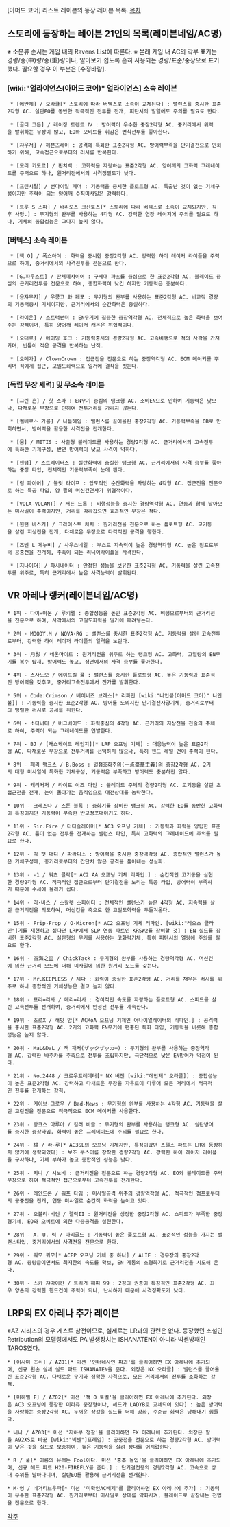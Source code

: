 [아머드 코어] 라스트 레이븐의 등장 레이븐 목록.
[[목차]]

== 스토리에 등장하는 레이븐 21인의 목록(레이븐네임/AC명) ==
※ 소분류 순서는 게임 내의 Ravens List에 따른다.
※ 본래 게임 내 AC의 각부 표기는 경량/중(中)량/중(重)량이나, 알아보기 쉽도록 흔히 사용되는 경량/표준/중장으로 표기했다. 필요할 경우 이 부분은 [수정바람].

=== [wiki:"얼라이언스(아머드 코어)" 얼라이언스] 소속 레이븐 ===
  * [에반제] / 오라클[* 스토리에 따라 버텍스로 소속이 교체된다] : 밸런스를 중시한 표준2각형 AC. 실탄EO를 동반한 적극적인 전투를 전개, 피탄시의 발열에도 주의를 필요로 한다.

  * [골디 고든] / 레이징 트렌트 Ⅳ : 방어력이 우수한 중장2각형 AC. 중거리에서 위력을 발휘하는 무장이 많고, EO와 오비트를 휘감은 변칙전투를 좋아한다.

  * [쟈우저] / 헤븐즈레이 : 공격에 특화한 표준2각형 AC. 방어력부족을 단기결전으로 만회하기 위해, 고속접근으로부터의 러시를 반복한다.

  * [모리 카도르] / 핀치백 : 고화력을 자랑하는 표준2각형 AC. 양어깨의 고화력 그레네이드를 주력으로 하나, 원거리전에서의 사격정밀도가 낮다.

  * [프린시펄] / 선다이얼 페더 : 기동력을 중시한 플로트형 AC. 특출난 것이 없는 기체구성이지만 주력이 되는 양어깨 수직미사일은 강력하다.

  * [트롯 S 스파] / 바리오스 크산토스[* 스토리에 따라 버텍스로 소속이 교체되지만, 직후 사망.] : 무기형의 완부를 사용하는 4각형 AC. 강력한 연장 레이저에 주의를 필요로 하나, 기체의 종합성능은 그다지 높지 않다.


=== [버텍스] 소속 레이븐 ===
  * [잭 O] / 폭스아이 : 화력을 중시한 중장2각형 AC. 강력한 하이 레이저 라이플을 주력으로 하여, 중거리에서의 사격전투를 전문으로 한다.

  * [G.파우스트] / 판처메사이어 : 구세대 파츠를 중심으로 한 표준2각형 AC. 블레이드 중심의 근거리전투를 전문으로 하여, 종합화력이 낮긴 하지만 기동력은 충분하다.

  * [응쟈무지] / 우콩고 와 페포 : 무기형의 완부를 사용하는 표준2각형 AC. 비교적 경량의 기동력중시 기체이지만, 근거리에서의 순간화력은 충실하다.

  * [라이운] / 스트럭썬더 : EN무기에 집중한 중장역각형 AC. 전체적으로 높은 화력을 보여주는 강적이며, 특히 양어깨 레이저 캐논은 위협적이다.

  * [오대로] / 에이밍 호크 : 기동력중시의 경량2각형 AC. 고속비행으로 적의 사각을 가져가며, 빈틈이 적은 공격을 반복하는 난적.

  * [오메가] / ClownCrown : 접근전을 전문으로 하는 중장역각형 AC. ECM 메이커를 뿌리며 적에게 접근, 고밀도화력으로 일거에 결착을 짓는다.


=== [독립 무장 세력] 및 무소속 레이븐 ===
  * [그린 혼] / 핫 스파 : EN무기 중심의 탱크형 AC. 소비EN으로 인하여 기동력은 낮으나, 다채로운 무장으로 인하여 전투거리를 가리지 않는다.

  * [켈베로스 가름] / 니플헤임 : 밸런스를 끌어올린 중장2각형 AC. 기동력부족을 OB로 만회하면서, 방어력을 활용한 사격전을 전개한다.

  * [뭄] / METIS : 사출형 블레이드를 사용하는 경량2각형 AC. 근거리에서의 고속전투에 특화한 기체구성, 반면 방어력이 낮고 사격이 약하다.

  * [팬텀] / 스트레이터스 : 실탄화력에 충실한 탱크형 AC. 근거리에서의 사격 승부를 좋아하는 중장 타입, 전체적인 기동력부족이 눈에 띈다.

  * [림 파이어] / 블릿 라이프 : 압도적인 순간화력을 자랑하는 4각형 AC. 접근전을 전문으로 하는 특공 타입, 양 팔의 머신건연사가 위협적이다.

  * [VOLA-VOLANT] / 서든 드롭 : 비행성능을 중시한 경량역각형 AC. 연동과 함께 날아오는 미사일이 주력이지만, 거리를 따라잡으면 효과적인 무장은 적다.

  * [원턴 바스커] / 크라이스트 처치 : 원거리전을 전문으로 하는 플로트형 AC. 고기동을 살린 지상전을 전개, 다채로운 무장으로 다각적인 공격을 행한다.

  * [즈벤 L 게누비] / 사우스네일 : 부스트 지속력이 높은 경량역각형 AC. 높은 점프로부터 공중전을 전개해, 주축이 되는 리니어라이플을 사격한다.

  * [지나이더] / 파시네이터 : 안정된 성능을 보유한 표준2각형 AC. 기동력을 살린 고속전투를 위주로, 특히 근거리에서 높은 사격능력이 발휘된다.


== VR 아레나 랭커(레이븐네임/AC명) ==
 * 1위 - 다이=아몬 / 루키펠 : 종합성능을 높인 표준2각형 AC. 비행으로부터의 근거리전을 전문으로 하여, 사각에서의 고밀도화력을 일거에 때려넣는다.

 * 2위 - MOODY.M / NOVA-RG : 밸런스를 중시한 표준2각형 AC. 기동력을 살린 고속전투로부터, 강력한 하이 레이저 라이플의 일격을 노린다.

 * 3위 - 月影 / 네온마이트 : 원거리전을 위주로 하는 탱크형 AC. 고화력, 고열량의 EN무기를 복수 탑재, 방어력도 높고, 정면에서의 사격 승부를 좋아한다.

 * 4위 - 스사노오 / 에이프릴 풀 : 밸런스를 중시한 플로트형 AC. 높은 기동력과 표준적인 방어력을 갖추고, 중거리고속전투에서 진가를 발휘한다.

 * 5위 - Code:Crimson / 베이비즈 브레스[* 리파인 [wiki:"나인볼(아머드 코어)" 나인볼]] : 기동력을 중시한 표준2각형 AC. 방어를 도외시한 단기결전사양기체, 중거리로부터의 맹렬한 러시로 공세를 취한다.

 * 6위 - 소터너티 / 버그베어드 : 화력중심의 4각형 AC. 근거리의 지상전을 전술의 주체로 하여, 주력이 되는 그레네이드를 연발한다.

 * 7위 - BJ / [캐스케이드 레인지][* LRP 오프닝 기체] : 대응능력이 높은 표준2각형 AC, 다채로운 무장으로 전투거리를 선택하지 않으나, 특히 핸드 레일 건이 주력이 된다.

 * 8위 - 패리 맹크스 / B.Boss : 일점호화주의(一点豪華主義)의 중장2각형 AC. 2기의 대형 미사일에 특화한 기체구성, 기동력은 부족하고 방어력도 충분하진 않다.

 * 9위 - 캐리커처 / 라이프 이즈 마인 : 블레이드 주체의 경량2각형 AC. 고기동을 살린 초접근전을 전개, 눈이 돌아가는 움직임으로 대전상대를 농락한다.

 * 10위 - 크레즈나 / 스톤 블록 : 중화기를 장비한 탱크형 AC. 강력한 EO를 동반한 고화력이 특징이지만 기동력이 부족한 반고정포대이기도 하다.

 * 11위 - Sir.Fire / 더티슬레이머[* AC3 오프닝 기체] : 기동력과 화력을 양립한 표준2각형 AC. 틈이 없는 전투를 전개하는 밸런스 타입, 특히 고화력의 그레네이드에 주의를 필요로 한다.

 * 12위 - 빅 팻 대디 / 파라디소 : 방어력을 중시한 중장역각형 AC. 종합적인 밸런스가 높은 기체구성에, 중거리로부터의 간단치 않은 공격을 풀어내는 성실파.

 * 13위 - -1 / 쿼츠 클락[* AC2 AA 오프닝 기체 리파인.] : 순간적인 고기동을 실현한 경량2각형 AC. 적극적인 접근으로부터 단기결전을 노리는 특공 타입, 방어력이 부족하기 때문에 수세에 몰리기 쉽다.

 * 14위 - 리·바스 / 스칼렛 스파이더 : 전체적인 밸런스가 높은 4각형 AC. 지속력을 살린 근거리전을 의도하여, 머신건을 축으로 한 고밀도화력을 두들겨온다.

 * 15위 - Frip-Frop / O-Micron[* AC2 오프닝 기체 리파인. [wiki:"레오스 클라인"]기를 재현하고 싶다면 LRP에서 SLP 연동 파트인 KRSW2를 장비할 것] : EN 실드를 장비한 표준2각형 AC. 실탄형의 무기를 사용하는 고화력기체, 특히 피탄시의 열량에 주의를 필요로 한다.

 * 16위 - 四海之盃 / ChickTack : 무기형의 완부를 사용하는 경량역각형 AC. 머신건에 의한 근거리 모드에 더해 미사일에 의한 원거리 모드를 갖는다.

 * 17위 - Mr.KEEPLESS / 제다 : 화력이 충실한 표준2각형 AC. 거리를 채우는 러시를 위주로 하나 종합적인 기체성능은 결코 높지 않다.

 * 18위 - 프리=리사 / 메리=리사 : 경이적인 속도를 자랑하는 플로트형 AC. 스피드를 살린 고속전투를 전개하여, 중거리에서 안정된 전투를 계속한다.

 * 19위 - 조로X / 래빗 암[* ACMoA 오프닝 기체인 어나이얼레이터의 리파인.] : 공격력을 중시한 표준2각형 AC. 2기의 고화력 EN무기에 편중된 특화 타입, 기동력을 비롯해 종합성능은 높지 않다.

 * 20위 - MaL&DaL / 잭 재커(ザックザッカ─) : 무기형의 완부를 사용하는 중장역각형 AC. 강력한 바주카를 주축으로 전투를 조립하지만, 극단적으로 낮은 EN방어가 약점이 된다.

 * 21위 - No.2448 / 크로우프레데터[* NX 버전 [wiki:"에반제" 오라클]] : 종합성능이 높은 표준2각형 AC. 강력하고 다채로운 무장을 자유로이 다루어 모든 거리에서 적극적인 전투를 전개하는 강적.

 * 22위 - 게이브·그로우 / Bad-News : 무기형의 완부를 사용하는 4각형 AC. 기동력을 살린 교란전을 전문으로 적극적으로 ECM 메이커를 사용한다.

 * 23위 - 탕크스 아루아 / 킬러 비글 : 무기형의 완부를 사용하는 탱크형 AC. 실탄방어를 중시한 중장타입. 화력이 높은 그레네이드에 주의를 필요로 한다.

 * 24위 - 楊 / 라·루[* AC3SL의 오프닝 기체지만, 특징이었던 스텔스 파트는 LR에 등장하지 않기에 생략되었다] : 보조 부스터를 장착한 경량2각형 AC. 강력한 하이 레이저 라이플을 구사하나, 기체 부하가 높고 종합적인 성능은 낮다.

 * 25위 - 지니 / 시노비 : 근거리전을 전문으로 하는 경량2각형 AC. EO와 블레이드를 주력무장으로 하여 적극적인 접근으로부터 고속전투를 전개한다.

 * 26위 - 레안드론 / 워프 타임 : 미사일공격 위주의 경량역각형 AC. 적극적인 점프로부터의 공중전을 전개, 연동 미사일로 순간적 화력을 높이고 있다.

 * 27위 - 오블리·비언 / 렐릭II : 원거리전을 상정한 중장2각형 AC. 스피드가 부족한 중장형기체, EO와 오비트에 의한 다중공격을 실현한다.

 * 28위 - A. U. 릭 / 마리골드 : 기동력이 높은 플로트형 AC. 표준적인 성능을 가지는 밸런스타입, 중거리에서의 사격전을 전문으로 한다.

 * 29위 - 쿼모 쿼모[* ACPP 오프닝 기체 중 하나] / ALIE : 경무장의 중장2각형 AC. 중량급이면서도 최저한의 속도를 확보, EN 계통의 소형화기로 근거리전을 시도해 온다.

 * 30위 - 스카 쟈마이칸 / 트리거 해피 99 : 2정의 권총이 특징적인 표준2각형 AC. 좌우 양손의 강력한 핸드건이 주력이 되나, 난사하기 때문에 사격정확도가 낮다.



== LRP의 EX 아레나 추가 레이븐 ==
※AZ 시리즈의 경우 게스트 참전이므로, 실제로는 LR과의 관련은 없다. 등장했던 소설인 Retribution의 모델링에서도 PA 발생장치는 ISHANATEN이 아니라 빅센방패인 TAROS였다.

 * [이사미 조쉬] / AZ01[* 미션 '인터네사인 파괴'를 클리어하면 EX 아레나에 추가되며, 신규 왼손 실체 실드 파트 ISHANATEN을 준다. 외장은 NX 오라클] : 밸런스를 끌어올린 표준2각형 AC. 다채로운 무기와 정확한 사격으로, 모든 거리에서의 전투를 소화하는 강적.

 * [미하엘 F] / AZ02[* 미션 '잭 O 토벌'을 클리어하면 EX 아레나에 추가된다. 외장은 AC3 오프닝에 등장한 미라쥬 중장형이나, 헤드가 LADYB로 교체되어 있다] : 높은 방어력을 자랑하는 중장2각형 AC. 두꺼운 장갑을 실드를 더해 강화, 수준급 화력은 당해내기 힘들다.

 * 니나 / AZ03[* 미션 '지하부 정찰'을 클리어하면 EX 아레나에 추가된다. 외장은 팔을 A92XS로 바꾼 [wiki:"빅센"]프레임] : 공중전을 전문으로 하는 경량2각형 AC. 방어력이 낮은 것을 실드로 보충하여, 높은 기동력을 살려 상대를 어지럽힌다.

 * R / 풀[* 이름의 유래는 Fool이다. 미션 '중추 돌입'을 클리어하면 EX 아레나에 추가되며, 신규 헤드 파트 H20-FIREFLY를 준다.] : 단기결전용의 경량2각형 AC. 고속으로 상대 주위를 날아다니며, 실탄EO를 활용해 근거리전을 전개한다.

 * M·영 / 네거티브우파[* 미션 '미확인AC배제'를 클리어하면 EX 아레나에 추가] : 기동력이 우수한 표준2각형 AC. 원거리로부터 미사일로 상대를 약화시켜, 블레이드로 끝장내는 전법을 전문으로 한다.


[[각주]]

